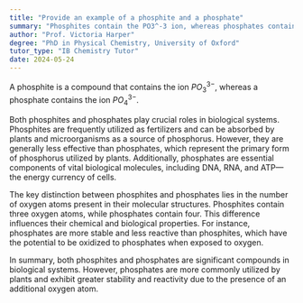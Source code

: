 ```yaml
---
title: "Provide an example of a phosphite and a phosphate"
summary: "Phosphites contain the PO3^-3 ion, whereas phosphates contain the PO4^-3 ion, highlighting a key difference in their chemical structures."
author: "Prof. Victoria Harper"
degree: "PhD in Physical Chemistry, University of Oxford"
tutor_type: "IB Chemistry Tutor"
date: 2024-05-24
---
```


A phosphite is a compound that contains the ion $PO_3^{3-}$, whereas a phosphate contains the ion $PO_4^{3-}$.

Both phosphites and phosphates play crucial roles in biological systems. Phosphites are frequently utilized as fertilizers and can be absorbed by plants and microorganisms as a source of phosphorus. However, they are generally less effective than phosphates, which represent the primary form of phosphorus utilized by plants. Additionally, phosphates are essential components of vital biological molecules, including DNA, RNA, and ATP—the energy currency of cells.

The key distinction between phosphites and phosphates lies in the number of oxygen atoms present in their molecular structures. Phosphites contain three oxygen atoms, while phosphates contain four. This difference influences their chemical and biological properties. For instance, phosphates are more stable and less reactive than phosphites, which have the potential to be oxidized to phosphates when exposed to oxygen.

In summary, both phosphites and phosphates are significant compounds in biological systems. However, phosphates are more commonly utilized by plants and exhibit greater stability and reactivity due to the presence of an additional oxygen atom.
    